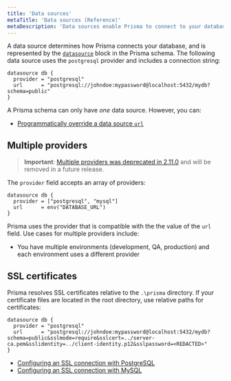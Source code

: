 ```yaml
---
title: 'Data sources'
metaTitle: 'Data sources (Reference)'
metaDescription: 'Data sources enable Prisma to connect to your database. This page explains how to configure data sources in your Prisma schema.'
---
```


<TopBlock>

A data source determines how Prisma connects your database, and is represented by the [`datasource`](../../../reference/api-reference/prisma-schema-reference#datasource) <span class="api"></span> block in the Prisma schema. The following data source uses the `postgresql` provider and includes a connection string:

```prisma
datasource db {
  provider = "postgresql"
  url      = "postgresql://johndoe:mypassword@localhost:5432/mydb?schema=public"
}
```

A Prisma schema can only have *one* data source. However, you can:

* [Programmatically override a data source `url`](../../../reference/api-reference/prisma-client-reference#programmatically-override-a-datasource-url)

</TopBlock>

## Multiple providers

> **Important**: [Multiple providers was deprecated in 2.11.0](https://github.com/prisma/prisma/issues/3834) and will be removed in a future release.
  
The `provider` field accepts an array of providers:

```prisma
datasource db {
  provider = ["postgresql", "mysql"]
  url      = env("DATABASE_URL")
}
```
 
Prisma uses the provider that is compatible with the the value of the `url` field. Use cases for multiple providers include:

* You have multiple environments (development, QA, production) and each environment uses a different provider

## SSL certificates

Prisma resolves SSL certificates relative to the `.\prisma` directory. If your certificate files are located in the root directory, use relative paths for certificates:

```prisma
datasource db {
  provider = "postgresql"
  url      = "postgresql://johndoe:mypassword@localhost:5432/mydb?schema=public&sslmode=require&sslcert=../server-ca.pem&sslidentity=../client-identity.p12&sslpassword=<REDACTED>"
}
```

* [Configuring an SSL connection with PostgreSQL](../../database-connectors/postgresql#configuring-an-ssl-connection)
* [Configuring an SSL connection with MySQL](../../database-connectors/mysql#configuring-an-ssl-connection)